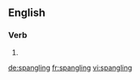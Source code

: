 
==English==

===Verb===
{{head|en|present participle}}

# {{present participle of|spangle|lang=en|nocat=1}}

[[de:spangling]]
[[fr:spangling]]
[[vi:spangling]]
